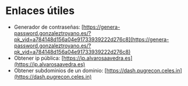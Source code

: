 # Enlaces útiles

*  Generador de contraseñas: [https://genera-password.gonzaleztroyano.es/?pk_vid=a784148d156a04e91733939222d276c8](https://genera-password.gonzaleztroyano.es/?pk_vid=a784148d156a04e91733939222d276c8)
*  Obtener ip pública: [https://ip.alvarosaavedra.es](https://ip.alvarosaavedra.es)
*  Obtener subdominios de un dominio: [https://dash.pugrecon.celes.in](https://dash.pugrecon.celes.in)